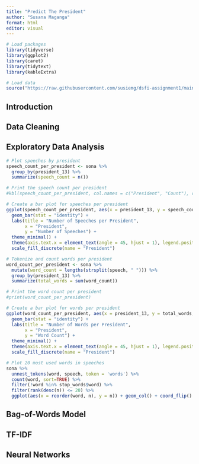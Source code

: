 ```yaml
---
title: "Predict The President"
author: "Susana Maganga"
format: html
editor: visual
---
```


```r
# Load packages
library(tidyverse)
library(ggplot2)
library(caret)
library(tidytext)
library(kableExtra)

# Load data
source("https://raw.githubusercontent.com/susiemg/dsfi-assignment1/main/sona-first-steps.R")
```

## Introduction

## Data Cleaning

## Exploratory Data Analysis

```r
# Plot speeches by president
speech_count_per_president <- sona %>%
  group_by(president_13) %>%
  summarize(speech_count = n())

# Print the speech count per president
#kbl(speech_count_per_president, col.names = c("President", "Count"), caption = "Number of Speeches by President") %>% kable_styling(bootstrap_options = c("hover","striped"),latex_options = "HOLD_position")
```

```r
# Create a bar plot for speeches per president
ggplot(speech_count_per_president, aes(x = president_13, y = speech_count, fill = president_13)) +
  geom_bar(stat = "identity") +
  labs(title = "Number of Speeches per President",
       x = "President",
       y = "Number of Speeches") +
  theme_minimal() +
  theme(axis.text.x = element_text(angle = 45, hjust = 1), legend.position = "none") +
  scale_fill_discrete(name = "President")
```

```r
# Tokenize and count words per president
word_count_per_president <- sona %>%
  mutate(word_count = lengths(strsplit(speech, " "))) %>%
  group_by(president_13) %>%
  summarize(total_words = sum(word_count))

# Print the word count per president
#print(word_count_per_president)
```

```r
# Create a bar plot for words per president
ggplot(word_count_per_president, aes(x = president_13, y = total_words, fill = president_13)) +
  geom_bar(stat = "identity") +
  labs(title = "Number of Words per President",
       x = "President",
       y = "Word Count") +
  theme_minimal() +
  theme(axis.text.x = element_text(angle = 45, hjust = 1), legend.position = "none") +
  scale_fill_discrete(name = "President")
```

```r
# Plot 20 most used words in speeches
sona %>% 
  unnest_tokens(word, speech, token = 'words') %>%
  count(word, sort=TRUE) %>% 
  filter(!word %in% stop_words$word) %>% 
  filter(rank(desc(n)) <= 20) %>% 
  ggplot(aes(x = reorder(word, n), y = n)) + geom_col() + coord_flip() + xlab("") + ylab("Count") + labs(title="Top 20 Most Used Words")
```

## Bag-of-Words Model

## TF-IDF

## Neural Networks

